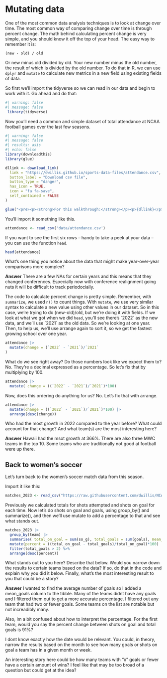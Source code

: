 # Mutating data

One of the most common data analysis techniques is to look at change over time. The most common way of comparing change over time is through percent change. The math behind calculating percent change is very simple, and you should know it off the top of your head. The easy way to remember it is:

`(new - old) / old`

Or new minus old divided by old. Your new number minus the old number, the result of which is divided by the old number. To do that in R, we can use `dplyr` and `mutate` to calculate new metrics in a new field using existing fields of data.

So first we'll import the tidyverse so we can read in our data and begin to work with it. Go ahead and do that:

```r
#| warning: false
#| message: false
 library(tidyverse)
```

Now you'll need a common and simple dataset of total attendance at NCAA football games over the last few seasons.

```r
#| warning: false
#| message: false
#| results: asis
#| echo: false
library(downloadthis)
library(glue)

dllink <- download_link(
  link = "https://dwillis.github.io/sports-data-files/attendance.csv",
  button_label = "Download csv file",
  button_type = "danger",
  has_icon = TRUE,
  icon = "fa fa-save",
  self_contained = FALSE
)

glue("<pre><p><strong>For this walkthrough:</strong></p><p>{dllink}</p></pre>")

```

You'll import it something like this.

```r
attendance <- read_csv('data/attendance.csv')
```

If you want to see the first six rows -- handy to take a peek at your data -- you can use the function `head`.

```r
head(attendance)
```

What's one thing you notice about the data that might make year-over-year comparisons more complex?

**Answer** There are a few NAs for certain years and this means that they changed conferences. Especially now with conference realignment going nuts it will be difficult to track periodocially. 

The code to calculate percent change is pretty simple. Remember, with `summarize`, we used `n()` to count things. With `mutate`, we use very similar syntax to calculate a new value using other values in our dataset. So in this case, we're trying to do (new-old)/old, but we're doing it with fields. If we look at what we got when we did `head`, you'll see there's \`2022\` as the new data, and we'll use \`2021\` as the old data. So we're looking at one year. Then, to help us, we'll use arrange again to sort it, so we get the fastest growing school over one year.

```r
attendance |>
  mutate(change = (`2022` - `2021`)/`2021`
) 
```
What do we see right away? Do those numbers look like we expect them to? No. They're a decimal expressed as a percentage. So let's fix that by multiplying by 100. 

```r
attendance |> 
  mutate( change = ((`2022` - `2021`)/`2021`)*100) 
```
Now, does this ordering do anything for us? No. Let's fix that with arrange. 

```r
attendance |> 
  mutate(change = ((`2022` - `2021`)/`2021`)*100) |> 
  arrange(desc(change))
```

Who had the most growth in 2022 compared to the year before? What could account for that change? And what team(s) are the most interesting here?

**Answer** Hawaii had the msot growth at 366%. There are also three MWC teams in the top 10. Some teams who are traditionally not good at football were up there. 

## Back to women's soccer

Let's turn back to the women's soccer match data from this season.

Import it like this:

```r
matches_2023 <- read_csv("https://raw.githubusercontent.com/dwillis/NCAAWomensSoccerData/main/data/ncaa_womens_soccer_matchstats_2023.csv")
```

Previously we calculated totals for shots attempted and shots on goal for each time. Now let's do shots on goal and goals, using group_by() and summarize(), and then we'll use mutate to add a percentage to that and see what stands out.

```r
matches_2023 |> 
  group_by(team) |> 
  summarise( total_on_goal = sum(so_g), total_goals = sum(goals), mean_goals = mean(goals)) |> 
  mutate(percent = ((total_on_goal - total_goals)/total_on_goal)*100) |>
  filter(total_goals > 2) %>% 
  arrange(desc(percent))
```

What stands out to you here? Describe that below.
Would you narrow down the results to certain teams based on the data? 
If so, do that in the code and explain why you did it below. 
Finally, what's the most interesting result to you that could be a story?

**Answer** I wanted to find the average number of goals so I added a mean_goals column to the tibble. Many of the teams didnt have any goals and I filtered them out to get a more accurate percentage. I filtered out any team that had two or fewer goals. Some teams on the list are notable but not increadibly many. 

Also, Im a bit confused about how to interpret the percentage. For the first team, would you say the percent change between shots on goal and total goals is 91%?

I dont know exactly how the date would be relevant. You could, in theory, narrow the results based on the month to see how many goals or shots on goal a team has in a given month or week.

An interesting story here could be how many teams with "x" goals or fewer have a certain amount of wins? I feel like that may be too broad of a question but could get at the idea?





